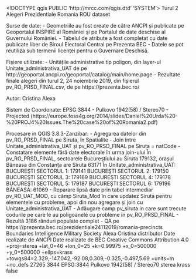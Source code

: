 <!DOCTYPE qgis PUBLIC 'http://mrcc.com/qgis.dtd' 'SYSTEM'>
<qgis version="3.8.3-Zanzibar">
  <identifier>Turul 2</identifier>
  <parentidentifier>Alegeri Prezidentiale Romania</parentidentifier>
  <language>ROU</language>
  <type>dataset</type>
  <title>Rezultate alegeri prezidentiale Romania turul 2 la nivel UAT</title>
  <abstract>Surse de date:
- Geometriile au fost create de către ANCPI și publicate pe Geoportalul INSPIRE al României
 și pe Portalul de date deschise al Guvernului României. 
- Tabelul de atribute a fost completat cu date publicate liber de Biroul Electoral Central pe Prezenta BEC
- Datele se pot reutiliza sub termenii licenței pentru o Guvernare Deschisă. 

Fișiere utilizate:
- Unitățile administrative tip poligon, din layer-ul Unitate_administrativa_UAT
 de pe http://geoportal.ancpi.ro/geoportal/catalog/main/home.page 
- Rezultate finale alegeri din turul 2, 24 noiembrie 2019, din fișierul pv_RO_PRSD_FINAL.csv,
 de pe https://prezenta.bec.ro/

Autor:
Cristina Alexa

Sistem de Coordonate:
EPSG:3844 - Pulkovo 1942(58) / Stereo70 - Projected
(https://europe.foss4g.org/2014/slides/Daniel%20Urda%20-%20PROJ4%20Issues.The%20case%20of%20Romania2.pdf)

Procesare in QGIS 3.8.3-Zanzibar:
- Agregarea datelor din pv_RO_PRSD_FINAL pe Siruta, în Spatialite
- Join între Unitate_administrativa_UAT și pv_RO_PRSD_FINAL pe Siruta = natCode
- Constatare elemente fără date electorale în urma join-ului
    În pv_RO_PRSD_FINAL, sectoarele Bucureștiului au Siruta 179132, orașul Băneasa din Constanța are Siruta 63171
    În Unitate_administrativa_UAT:
        BUCUREŞTI SECTORUL 1: 179141
        BUCUREŞTI SECTORUL 2: 179150
        BUCUREŞTI SECTORUL 3: 179169
        BUCUREŞTI SECTORUL 4: 179178
        BUCUREŞTI SECTORUL 5: 179187
        BUCUREŞTI SECTORUL 6: 179196
        BĂNEASA: 61069
- Reparare lipsă date prin tabel intermediar pv_RO_UAT_MOD, cu câmp Siruta_Mod în care updatez Siruta 
pentru elementele cu probleme, apoi din nou agregare și join cu Unitate_administrativa_UAT
- Adăugare camp pv_siruta in care sunt trecute codurile pe care le au poligoanele cu probleme în pv_RO_PRSD_FINAL
- Rezultă 3186 rânduri populate complet
- QA pe https://prezenta.bec.ro/prezidentiale24112019/romania-precincts</abstract>
  <keywords vocabulary="gmd:topicCategory">
    <keyword>Boundaries</keyword>
    <keyword>Intelligence Military</keyword>
    <keyword>Society</keyword>
  </keywords>
  <contact>
    <name>Alexa Cristina</name>
    <organization></organization>
    <position></position>
    <voice></voice>
    <fax></fax>
    <email></email>
    <role>distributor</role>
  </contact>
  <links>
    <link format="" url="http://geoportal.ancpi.ro/geoportal/catalog/main/home.page" name="Geoportal ANCPI" size="" description="" type="information" mimeType=""/>
    <link format="" url="https://prezenta.bec.ro/" name="Prezenta BEC" size="" description="" type="information" mimeType=""/>
  </links>
  <fees></fees>
  <rights>Date realizate de ANCPI</rights>
  <rights>Date realizate de BEC</rights>
  <license>Creative Commons Attribution 4.0</license>
  <encoding></encoding>
  <crs>
    <spatialrefsys>
      <proj4>+proj=sterea +lat_0=46 +lon_0=25 +k=0.99975 +x_0=500000 +y_0=500000 +ellps=krass +towgs84=2.329,-147.042,-92.08,0.309,-0.325,-0.497,5.69 +units=m +no_defs</proj4>
      <srsid>27265</srsid>
      <srid>3844</srid>
      <authid>EPSG:3844</authid>
      <description>Pulkovo 1942(58) / Stereo70</description>
      <projectionacronym>sterea</projectionacronym>
      <ellipsoidacronym>krass</ellipsoidacronym>
      <geographicflag>false</geographicflag>
    </spatialrefsys>
  </crs>
  <extent>
    <spatial dimensions="2" crs="EPSG:3844" maxx="870651.94990000000689179" maxz="0" minz="0" miny="235541.25990000000456348" maxy="753224.54989999998360872" minx="134106.26920000000973232"/>
    <temporal>
      <period>
        <start></start>
        <end></end>
      </period>
    </temporal>
  </extent>
</qgis>
